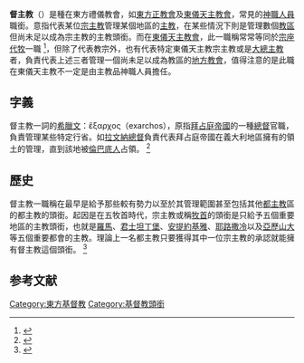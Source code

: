 {{refimprove|time=2019-09-18T09:35:35+00:00}}
'''督主教'''（{{lang-en|Exarch}}）是種在東方禮儀教會，如[[東正教|東方正教會]]及[[東儀天主教會|東儀天主教會]]，常見的[[神職人員|神職人員]]職銜。意指代表某位[[宗主教|宗主教]]管理某個地區的[[主教|主教]]，在某些情況下則是管理數個[[教區|教區]]但尚未足以成為宗主教的主教頭銜。而在[[東儀天主教會|東儀天主教會]]，此一職稱常常等同於[[宗座代牧區|宗座代牧]]一職 <ref>{{cite web|title=Apostolic Exarchates|url=http://www.gcatholic.org/dioceses/data/type-apex.htm|work=Catholic Dioceses in the World by Type|publisher=Giga Catholic|access-date=2014-04-05|archive-date=2019-06-05|archive-url=https://web.archive.org/web/20190605175437/http://www.gcatholic.org/dioceses/data/type-apex.htm|dead-url=no}}</ref>，但除了代表教宗外，也有代表特定東儀天主教宗主教或是[[大總主教|大總主教]]者，負責代表上述三者管理一個尚未足以成為教區的[[個別教會|地方教會]]，值得注意的是此職在東儀天主教不一定是由主教品神職人員擔任。
 
==字義==
督主教一詞的[[希臘文|希臘文]]：ἔξαρχος（exarchos），原指[[拜占庭帝國|拜占庭帝國]]的一種[[總督|總督]]官職，負責管理某些特定行省。如[[拉文納總督|拉文納總督]]負責代表拜占庭帝國在義大利地區擁有的領土的管理，直到該地被[[倫巴底人|倫巴底人]]占領。 <ref>{{cite encyclopedia|author=謝雪如|title=教皇國|encyclopedia=中國大百科智慧藏|url=http://203.72.96.2/web/Content.asp?ID=62574|access-date=2014-04-05|archive-date=2014-04-07|archive-url=https://web.archive.org/web/20140407091554/http://203.72.96.2/web/Content.asp?ID=62574|dead-url=no}}</ref>

==歷史==
督主教一職稱在最早是給予那些較有勢力以至於其管理範圍甚至包括其他[[都主教|都主教]]區的都主教的頭銜。起因是在五牧首時代，宗主教或稱[[牧首|牧首]]的頭銜是只給予五個重要地區的主教頭銜，也就是[[教宗|羅馬]]、[[君士坦丁堡普世牧首|君士坦丁堡]]、[[安條克牧首|安提約基雅]]、[[耶路撒冷牧首|耶路撒冷]]以及[[亞歷山大牧首|亞歷山大]]等五個重要都會的主教。理論上一名都主教只要獲得其中一位宗主教的承認就能擁有督主教這個頭銜。 <ref>{{cite encyclopedia|title=Exarch|editor=Robert Appleton Company|encyclopedia=Catholic Encyclopedia|year=1909年|url=http://www.newadvent.org/cathen/05676b.htm|access-date=2014-04-05|archive-date=2021-04-18|archive-url=https://web.archive.org/web/20210418201115/https://www.newadvent.org/cathen/05676b.htm|dead-url=no}}</ref>

==参考文献==
{{reflist}}

{{天主教}}
[[Category:東方基督教|Category:東方基督教]]
[[Category:基督教頭銜|Category:基督教頭銜]]
